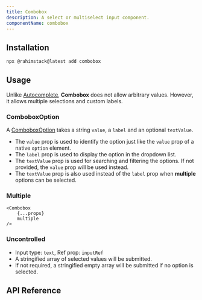 ```yaml
---
title: Combobox
description: A select or multiselect input component.
componentName: combobox
---
```


<ComponentPreview name="combobox-demo" />

## Installation

```bash
npx @rahimstack@latest add combobox
```

## Usage

Unlike [Autocomplete](/docs/components/autocomplete), **Combobox** does not allow arbitrary values. However, it allows multiple selections and custom labels.

### ComboboxOption

A [ComboboxOption](#api-reference) takes a string `value`, a `label` and an optional `textValue`.
- The `value` prop is used to identify the option just like the `value` prop of a native `option` element.
- The `label` prop is used to display the option in the dropdown list.
- The `textValue` prop is used for searching and filtering the options. If not provided, the `value` prop will be used instead.
- The `textValue` prop is also used instead of the `label` prop when **multiple** options can be selected.

### Multiple

<ComponentPreview name="combobox-multiple-demo" />

```tsx {3}
<Combobox
    {...props}
    multiple
/>
```

### Uncontrolled

- Input type: `text`, Ref prop: `inputRef`
- A stringified array of selected values will be submitted.
- If not required, a stringified empty array will be submitted if no option is selected.

## API Reference

<ComponentAnatomy name="combobox" />

